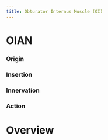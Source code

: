 ```yaml
---
title: Obturator Internus Muscle (OI)
---
```


# OIAN

:::{layout-ncol="4"}

### Origin

### Insertion


### Innervation


### Action

:::

# Overview